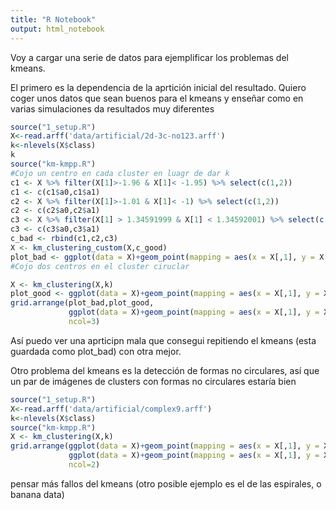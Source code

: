 ```yaml
---
title: "R Notebook"
output: html_notebook
---
```


Voy a cargar una serie de datos para ejemplificar los problemas del kmeans.

El primero es la dependencia de la aprtición inicial del resultado. Quiero coger unos datos que sean buenos para el kmeans y enseñar como en varias simulaciones da resultados muy diferentes

```r
source("1_setup.R")
X<-read.arff('data/artificial/2d-3c-no123.arff')
k<-nlevels(X$class)
k
source("km-kmpp.R")
#Cojo un centro en cada cluster en luagr de dar k
c1 <- X %>% filter(X[1]>-1.96 & X[1]< -1.95) %>% select(c(1,2))
c1 <- c(c1$a0,c1$a1)
c2 <- X %>% filter(X[1]>-1.01 & X[1]< -1) %>% select(c(1,2))
c2 <- c(c2$a0,c2$a1)
c3 <- X %>% filter(X[1] > 1.34591999 & X[1] < 1.34592001) %>% select(c(1,2))
c3 <- c(c3$a0,c3$a1)
c_bad <- rbind(c1,c2,c3)
X <- km_clustering_custom(X,c_good)
plot_bad <- ggplot(data = X)+geom_point(mapping = aes(x = X[,1], y = X[,2], color = km)) + labs(title = "Kmeans Clsutering", colour = "Clusters", xlab = FALSE, ylab = FALSE)
#Cojo dos centros en el cluster ciruclar

X <- km_clustering(X,k)
plot_good <- ggplot(data = X)+geom_point(mapping = aes(x = X[,1], y = X[,2], color = km)) + labs(title = "Kmeans Clsutering", colour = "Clusters", label = FALSE)
grid.arrange(plot_bad,plot_good,
             ggplot(data = X)+geom_point(mapping = aes(x = X[,1], y = X[,2], color = class)) + labs(title = "Real Data Distribution", colour = "Clusters"),
             ncol=3)
```
Así puedo ver una aprticipn mala que consegui repitiendo el kmeans (esta guardada como plot_bad) con otra mejor.

Otro problema del kmeans es la detección de formas no circulares, así que un par de imágenes de clusters con formas no circulares estaría bien

```r
source("1_setup.R")
X<-read.arff('data/artificial/complex9.arff')
k<-nlevels(X$class)
source("km-kmpp.R")
X <- km_clustering(X,k)
grid.arrange(ggplot(data = X)+geom_point(mapping = aes(x = X[,1], y = X[,2], color = km)),
             ggplot(data = X)+geom_point(mapping = aes(x = X[,1], y = X[,2], color = class)),
             ncol=2)


```




pensar más fallos del kmeans (otro posible ejemplo es el de las espirales, o banana data)